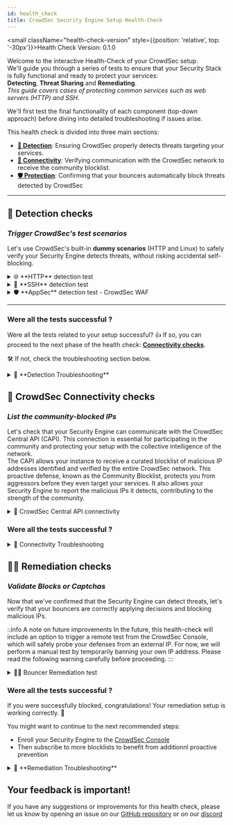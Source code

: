 ```yaml
---
id: health_check
title: CrowdSec Security Engine Setup Health-Check
---
```



<small className="health-check-version" style={{position: 'relative', top: '-30px'}}>Health Check Version: 0.1.0</small>

Welcome to the interactive Health-Check of your CrowdSec setup.  
We'll guide you through a series of tests to ensure that your Security Stack is fully functional and ready to protect your services:  
**Detecting**, **Threat Sharing** and **Remediating**.  
*This guide covers cases of protecting common services such as web servers (HTTP) and SSH.*   

We'll first test the final functionality of each component (top-down approach) before diving into detailed troubleshooting if issues arise.

This health check is divided into three main sections:
- [**📡 Detection**](#-detection-checks): Ensuring CrowdSec properly detects threats targeting your services.
- [**🔗 Connectivity**](#-crowdsec-connectivity-checks): Verifying communication with the CrowdSec network to receive the community blocklist.
- [**🛡️ Protection**](#-remediation-checks): Confirming that your bouncers automatically block threats detected by CrowdSec

* * *

## 📡 Detection checks

### *Trigger CrowdSec's test scenarios*  

Let's use CrowdSec's built-in **dummy scenarios** (HTTP and Linux) to safely verify your Security Engine detects threats, without risking accidental self-blocking.

<details>
  <summary>🌐 **HTTP** detection test</summary>
  
We'll trigger the dummy scenario `crowdsecurity/http-generic-test` by accessing a **probe path** on your web server.

1️⃣ Access your service URL with this path: `/crowdsec-test-NtktlJHV4TfBSK3wvlhiOBnl`
<CodeBlock className="language-bash">curl -I https://\<your-service-url\>/crowdsec-test-NtktlJHV4TfBSK3wvlhiOBnl</CodeBlock>

2️⃣ Confirm the alert has triggered for the scenario `crowdsecurity/http-generic-test`
<CodeBlock className="language-bash">sudo cscli alerts list -s crowdsecurity/http-generic-test</CodeBlock>

**Notes:**  
- Requests from private IP addresses won't trigger alerts (private IPs are whitelisted by default).
  - You can also test via a browser if easier, especially from another device.
- This scenario can be triggered again only after a 5-minutes delay.
</details>

<details>
    <summary>🔐 **SSH** detection test</summary>

We'll trigger the dummy scenario `crowdsecurity/ssh-generic-test` by attempting an SSH login with a specific username.

1️⃣ Attempt SSH login using this username: `crowdsec-test-NtktlJHV4TfBSK3wvlhiOBnl`.
<CodeBlock className="language-bash">ssh crowdsec-test-NtktlJHV4TfBSK3wvlhiOBnl@\<your-server-ip\></CodeBlock>

2️⃣ Confirm the alert has triggered for the scenario `crowdsecurity/ssh-generic-test`
<CodeBlock className="language-bash">sudo cscli alerts list -s crowdsecurity/ssh-generic-test</CodeBlock>

**Notes:** 
- This scenario can only be triggered again after a 5-minutes delay. 
</details>

<details>
    <summary>🛡️ **AppSec** detection test - CrowdSec WAF </summary>

If you've enabled an AppSec-capable bouncer with CrowdSec WAF, you can trigger the `crowdsecurity/appsec-generic-test` dummy scenario.  
It would have triggered along with the HTTP detection test, but it is worth mentioning here as well.  

Here is how to trigger the `crowdsecurity/appsec-generic-test` dummy scenario by calling a *probe path* on your web server.

We'll trigger the dummy scenario `crowdsecurity/appsec-generic-test` by accessing a **probe path** on your web server.

1️⃣ Access your service URL with this path: `/crowdsec-test-NtktlJHV4TfBSK3wvlhiOBnl`
<CodeBlock className="language-bash">curl -I https://\<your-service-url\>/crowdsec-test-NtktlJHV4TfBSK3wvlhiOBnl</CodeBlock>

2️⃣ Confirm the alert has triggered for the scenario `crowdsecurity/appsec-generic-test`
<CodeBlock className="language-bash">sudo cscli alerts list -s crowdsecurity/appsec-generic-test</CodeBlock>

**Notes:**
- This scenario can only be triggered again after a 1-minute delay. 
</details>

* * *

### Were all the tests successful ?

Were all the tests related to your setup successful? 
👍 If so, you can proceed to the next phase of the health check: [**Connectivity checks**](#-crowdsec-connectivity-checks).  

🛠️ If not, check the troubleshooting section below.

<details>
    <summary>🐞 **Detection Troubleshooting**</summary>

  **No alert triggered? Let's find out why.**   

  If you installed CrowdSec on the same **host** as the service you're protecting, it should have auto-detected it and installed the right collections of parsers and scenarios.
  However, if you're using *custom log paths*, *unusual log formats*, or running in *Docker/Kubernetes*, you might need to configure some things manually.  
  
 **This section will help you pinpoint the issue and walk you through how to fix it.**  

  <details>
      <summary>📄 Are your logs being properly read and parsed?</summary>

  CrowdSec needs to know what logs to read and how to interpret them.  
  This is handled by the acquisition configuration (log sources) and parsing (how to read them).
  Multiple log sources can be defined in the acquisition(s) configuration files and they support diverse datasources (files, syslog, etc.).
  For more details you can refer to the [datasources documentation](https://doc.crowdsec.net/docs/next/log_processor/data_sources/intro).  

  We'll look at the security engine **metrics** to see if logs are **being read** and if what's read is **parsed correctly**.  
  We'll do that using the `cscli metrics` command:
  <CodeBlock className="language-bash">sudo cscli metrics show acquisition parsers</CodeBlock>

  Under **Acquisition Metrics** you should see:
  - The source name of the log files or streams that have been read and the number of lines read and parsed for each of them.
    - If you don't see any sources or some you have configured are missing, it means that the acquisition configuration is not properly set up. 
    - A non zero number of "Lines parsed" is expected for each source, proving that the appropriate parser was found and used.
  
  Under The **Parsers Metrics** you have the details of the parsers used.

  🚨 If this check fails, don’t worry -- the results will point you to the right area to troubleshoot:  
  
  <div style={{ backgroundColor: '#FFE5B4', borderRadius: '5px' }}>
    🐞 If this command fails entirely, go to the [**CrowdSec Service Troubleshooting section**](#troubleshooting_service)
  </div>
  <div style={{ backgroundColor: '#FFE5B4', borderRadius: '5px' }}>
    🐞 If your acquisition sources don't appear, check the [**Acquisition Troubleshooting section**](#troubleshooting_acquisition)
  </div>
  <div style={{ backgroundColor: '#FFE5B4', borderRadius: '5px' }}>
    🐞 If parsing fails, check the [**Collection Troubleshooting section****](#troubleshooting_collection)
  </div>

  </details>

  <details id="troubleshooting_acquisition">
      <summary>📥 Acquisition Troubleshooting -- Are your logs properly declared as datasources</summary>

  CrowdSec needs to know where to **read your logs**. This is handled by the **acquisition configuration**, usually found in `acquis.yaml` or in files under `acquis.d/` inside the CrowdSec config directory.  
  On Debian like OS it is typically located in `/etc/crowdsec/`.  

  To troubleshoot:
  - The detailed doc about the acquisition configuration can be found [here](https://doc.crowdsec.net/docs/next/log_processor/acquisition/intro).
  - Check your acquisition files exist and that the datasources are properly setup.
  - 💡 Hint: 
    - The hub page of the collection you installed provides an example of the acquisition configuration file to create.
    - For example:
      - The [NGINX collection hub page](https://app.crowdsec.net/hub/author/crowdsecurity/collections/nginx) 
      - Or the [SSHD collection hub page](https://app.crowdsec.net/hub/author/crowdsecurity/collections/sshd) (that is contained in the Linux Collection).
  - Make sure that the **type** declared in the matches the **parser** expected to be used: nginx, apache, syslog, etc.
  </details>

  <details id="troubleshooting_collection">
      <summary>📦 Collection Troubleshooting -- Are the right parsers and scenarios installed?</summary>

  CrowdSec, via its [**Hub**](https://app.crowdsec.net/hub/collections) uses collections to package correct parsers and detection scenarios for your services.
  - On regular **host** installations, CrowdSec usually detects your services (like nginx or ssh) and installs the appropriate collections automatically.
  - On **Docker**, **Kubernetes**, or **custom setups**, you may need to install them manually.

  #### 🔍 To check what's currently installed:
  <CodeBlock className="language-bash">sudo cscli collections list</CodeBlock>

  You can also list individual parsers and scenarios with:
  <CodeBlock className="language-bash">sudo cscli parsers list</CodeBlock>
  <CodeBlock className="language-bash">sudo cscli scenarios list</CodeBlock>
  
  - Look for entries related to your service (e.g., nginx, apache, ssh).
  - If they’re listed, the right collection is likely installed.

  #### 📥 Install missing collections
  1. Visit the [CrowdSec Hub](https://hub.crowdsec.net/) and search for a collection matching your service, like:
    - [nginx](https://app.crowdsec.net/hub/author/crowdsecurity/collections/nginx)
    - [apache](https://app.crowdsec.net/hub/author/crowdsecurity/collections/apache)
    - [linux](https://app.crowdsec.net/hub/author/crowdsecurity/collections/linux)
    - etc...
  2. Follow the installation instructions on the collection’s page, including any required acquisition setup.

  #### ⚠️ Log format mismatch
  - If your logs don’t follow the expected format (e.g., they’ve been customized), CrowdSec might not parse them properly.
  - You can find more information on how to create your own parsers in the [CrowdSec documentation](https://doc.crowdsec.net/docs/next/log_processor/parsers/format).

  </details>

  <details id="troubleshooting_service">
      <summary>⚙️ CrowdSec Service Troubleshooting -- is the CrowdSec service running?</summary>

  Let’s check if the CrowdSec service is active:
  <CodeBlock className="language-bash">sudo systemctl status crowdsec</CodeBlock> 
  - ☑️ You should see: "**active (running)**"

  If the service is not running, you can start it manually:
  <CodeBlock className="language-bash">sudo systemctl start crowdsec</CodeBlock>
  - 💡 make sure it will be up after restart, activate the service

  If the service fails to start, you can check the logs for more information:
  <CodeBlock className="language-bash">sudo journalctl -u crowdsec</CodeBlock>

  Common reasons the service might fail::
  - Misconfiguration in the `config.yaml` file.
    - Port conflicts with other services. By default, CrowdSec uses port 8080 for the Local API (LAPI) and port 6060 for the Local API metrics.
    - The port configuration can be setup in `config.yaml` file or by setting the environment variables depending on your implementation
  - Insufficient permissions to access the log files or directories.
  - Acquisition files format errors.

  </details>
</details>

## 🔌 CrowdSec Connectivity checks

### *List the community-blocked IPs*  

Let's check that your Security Engine can communicate with the CrowdSec Central API (CAPI). This connection is essential for participating in the community and protecting your setup with the collective intelligence of the network.  
The CAPI allows your instance to receive a curated blocklist of malicious IP addresses identified and verified by the entire CrowdSec network. This proactive defense, known as the Community Blocklist, protects you from aggressors before they even target your services. It also allows your Security Engine to report the malicious IPs it detects, contributing to the strength of the community.

<details>
  <summary>🔌 CrowdSec Central API connectivity</summary>

  The most direct way to verify connectivity is to see if your instance has already received decisions from the community blocklist.

  1️⃣ List decisions coming from CAPI
  
  <CodeBlock className="language-bash">sudo cscli decisions list --origin CAPI </CodeBlock>

  2️⃣ If you see decisions listed, it means your Security Engine is successfully connected to the CAPI and receiving decisions.
</details>

### Were all the tests successful ?

<details>
    <summary>🐞 Connectivity Troubleshooting</summary>

  Check CAPI status with the command:
  <CodeBlock className="language-bash">sudo cscli capi status</CodeBlock>
  - Should show: "You can successfully interact with Central API (CAPI)"
  - If this test fail, try to enrol to the console to check what's going on.

  Other common issues that can prevent your Security Engine from connecting to the CAPI include:
  - Check that the online api credentials `online_api_credentials.yaml` exist in your crowdsec config directory
    - If they don't exist, you can create them by running the command:
      <CodeBlock className="language-bash">sudo cscli capi register</CodeBlock>
  - Check that the `crowdsec` service is running and properly configured to connect to the CAPI.
  - Firewall rules blocking outbound connections to the CrowdSec Central API.
  - DNS resolution issues.
  - Proxy server configuration.
  - Connectivity issues within Docker containers.

</details>

## ✋🏻 Remediation checks

### *Validate Blocks or Captchas* 

Now that we've confirmed that the Security Engine can detect threats, let's verify that your bouncers are correctly applying decisions and blocking malicious IPs.

::info A note on future improvements
In the future, this health-check will include an option to trigger a remote test from the CrowdSec Console, which will safely probe your defenses from an external IP.
For now, we will perform a manual test by temporarily banning your own IP address. Please read the following warning carefully before proceeding.
:::

<details>
  <summary>✋🏻 Bouncer Remediation test</summary>

This test involves manually creating a ban decision against your own public IP address for a very short period (1 minute).  

::danger BE CAREFUL: Risk of Self-Lockout
This procedure will temporarily block your access to the services protected by your bouncer.  
Make sure to properly set the TTL to a low expiration time (1 minute). OR do it from a device with a different public IP address than the client you're using to setup CrowdSec.
::

1️⃣ Find out you public address by using the following command:
<CodeBlock className="language-bash">curl api.ipify.org</CodeBlock>
or
<CodeBlock className="language-bash">curl curl ipinfo.io/ip</CodeBlock>

2️⃣ Create a ban decision for your public IP address with a TTL of 1 minute:
<CodeBlock className="language-bash">sudo cscli decisions add ban --ip \<your-public-ip\> --duration 1m --reason "CrowdSec remediation test"</CodeBlock>

3️⃣ Try to access your service (website, api ...) from the same public IP address. \> You should be blocked by the bouncer.

4️⃣ Wait for 1 minute, then check the decisions list to see if the decision has been removed

</details>

### Were all the tests successful ?

If you were successfully blocked, congratulations! Your remediation setup is working correctly. 🎉  

You might want to continue to the next recommended steps:
- Enroll your Security Engine to the [CrowdSec Console](/u/getting_started/post_installation/console/)
- Then subscribe to more blocklists to benefit from additionnl proactive prevention

<details>
    <summary>🐞 **Remediation Troubleshooting**</summary>

  ...

  <details>
      <summary>Bouncer Configuration Troubleshooting</summary>
      
  *   Verifying that the bouncer is registered and active.
  *   Checking bouncer logs for errors.
  *   Troubleshooting communication issues between the bouncer and the CrowdSec LAPI.
  *   Firewall configuration for the bouncer.
  *   Specific troubleshooting steps for common bouncers (firewall-bouncer, nginx-bouncer, etc.).)

  </details>

  <details>
      <summary>Profile Troubleshooting</summary>

  *   Verifying profile configuration.
  *   Troubleshooting errors related to profile application.
  *   Understanding the impact of profiles on detection and remediation.)

  </details>
</details>

## Your feedback is important!

If you have any suggestions or improvements for this health check, please let us know by opening an issue on our [GitHub repository](https://github.com/crowdsecurity/crowdsec-docs/issues/new) or on our [discord](https://discord.gg/wGN7ShmEE8)